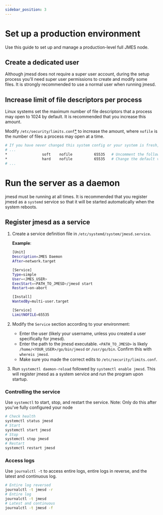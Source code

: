 ```yaml
---
sidebar_position: 3
---
```


# Set up a production environment

Use this guide to set up and manage a production-level full JMES node.

## Create a dedicated user

Although jmesd does not require a super user account, during the setup process you'll need super user permissions to create and modify some files. It is strongly recommended to use a normal user when running jmesd.

## Increase limit of file descriptors per process

Linux systems set the maximum number of file descriptors that a process may open to 1024 by default. It is recommended that you increase this amount.

Modify `/etc/security/limits.conf`[\*](https://linux.die.net/man/5/limits.conf) to increase the amount, where `nofile` is the number of files a process may open at a time.

```bash
# If you have never changed this system config or your system is fresh, most of this file will be commented
# ...
*                soft    nofile          65535   # Uncomment the following two lines at the bottom
*                hard    nofile          65535   # Change the default values to ~65535
# ...
```

# Run the server as a daemon

jmesd must be running at all times. It is recommended that you register jmesd as a `systemd` service so that it will be started automatically when the system reboots.

## Register jmesd as a service

1. Create a service definition file in `/etc/systemd/system/jmesd.service`.

   **Example**:

   ```bash
   [Unit]
   Description=JMES Daemon
   After=network.target

   [Service]
   Type=simple
   User=<JMES_USER>
   ExecStart=<PATH_TO_JMESD>/jmesd start
   Restart=on-abort

   [Install]
   WantedBy=multi-user.target

   [Service]
   LimitNOFILE=65535
   ```

2. Modify the `Service` section according to your environment:

   - Enter the user (likely your username, unless you created a user specifically for jmesd).
   - Enter the path to the jmesd executable. `<PATH_TO_JMESD>` is likely `/home/<YOUR_USER>/go/bin/jmesd` or `/usr/go/bin`. Confirm this with `whereis jmesd`.
   - Make sure you made the correct edits to `/etc/security/limits.conf`.

3. Run `systemctl daemon-reload` followed by `systemctl enable jmesd`. This will register jmesd as a system service and run the program upon startup.

### Controlling the service

Use `systemctl` to start, stop, and restart the service. Note: Only do this after you've fully configured your node 

```bash
# Check health
systemctl status jmesd
# Start
systemctl start jmesd
# Stop
systemctl stop jmesd
# Restart
systemctl restart jmesd
```

### Access logs

Use `journalctl -t` to access entire logs, entire logs in reverse, and the latest and continuous log.

```bash
# Entire log reversed
journalctl -t jmesd -r
# Entire log
journalctl -t jmesd
# Latest and continuous
journalctl -t jmesd -f
```
